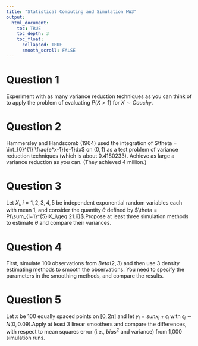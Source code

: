 ```yaml
---
title: "Statistical Computing and Simulation HW3"
output: 
  html_document:
    toc: TRUE
    toc_depth: 3
    toc_float:
      collapsed: TRUE
      smooth_scroll: FALSE
---
```

# Question 1

Experiment with as many variance reduction techniques as you can think of to apply the problem of evaluating $P(X>1)$ for $X \sim Cauchy$.

# Question 2

Hammersley and Handscomb (1964) used the integration of $\theta = \int_{0}^{1} \frac{e^x-1}{e-1}dx$ on $(0,1)$ as a test problem of variance reduction techniques (which is about 0.4180233). Achieve as large a variance reduction as you can. (They achieved 4 million.)

# Question 3

Let $X_i,i=1,2,3,4,5$ be independent exponential random variables each with mean 1, and consider the quantity $\theta$ defined by $\theta = P(\sum_{i=1}^{5}iX_i\geq 21.6)$.Propose at least three simulation methods to estimate $\theta$ and compare their variances.

# Question 4

First, simulate 100 observations from $Beta(2,3)$ and then use 3 density estimating methods to smooth the observations. You need to specify the parameters in the smoothing methods, and compare the results.

# Question 5

Let $x$ be 100 equally spaced points on $[0,2π]$ and let $y_i=sunx_i+\epsilon_i$ with $\epsilon_i\sim N(0,0.09)$.Apply at least 3 linear smoothers and compare the differences, with respect to mean squares error (i.e., $bias^2$ and variance) from 1,000 simulation runs.

